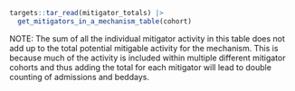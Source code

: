 ```r
targets::tar_read(mitigator_totals) |>
  get_mitigators_in_a_mechanism_table(cohort)
```

NOTE: The sum of all the individual mitigator activity in this table does not add up to the total potential mitigable activity for the mechanism. This is because much of the activity is included within multiple different mitigator cohorts and thus adding the total for each mitigator will lead to double counting of admissions and beddays.